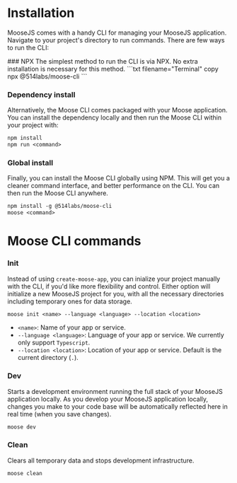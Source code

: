
# Installation

MooseJS comes with a handy CLI for managing your MooseJS application. Navigate to your project's directory to run commands. There are few ways to run the CLI:

<Steps>
### NPX
The simplest method to run the CLI is via NPX. No extra installation is necessary for this method.
```txt filename="Terminal" copy
npx @514labs/moose-cli <command>
```

### Dependency install

Alternatively, the Moose CLI comes packaged with your Moose application. You can install the dependency locally and then run the Moose CLI within your project with:

```txt filename="Terminal" copy
npm install
npm run <command>
```

### Global install

Finally, you can install the Moose CLI globally using NPM. This will get you a cleaner command interface, and better performance on the CLI. You can then run the Moose CLI anywhere.

```txt filename="Terminal" copy
npm install -g @514labs/moose-cli
moose <command>
```

</Steps>

# Moose CLI commands

### Init

Instead of using `create-moose-app`, you can inialize your project manually with the CLI, if you'd like more flexibility and control. Either option will initialize a new MooseJS project for you, with all the necessary directories including temporary ones for data storage.

```txt filename="Terminal" copy
moose init <name> --language <language> --location <location>
```

- `<name>`: Name of your app or service.
- `--language <language>`: Language of your app or service. We currently only support `Typescript`.
- `--location <location>`: Location of your app or service. Default is the current directory (`.`).

### Dev

Starts a development environment running the full stack of your MooseJS application locally. As you develop your MooseJS application locally, changes you make to your code base will be automatically reflected here in real time (when you save changes).

```txt filename="Terminal" copy
moose dev
```

### Clean

Clears all temporary data and stops development infrastructure.

```txt filename="Terminal" copy
moose clean
```
